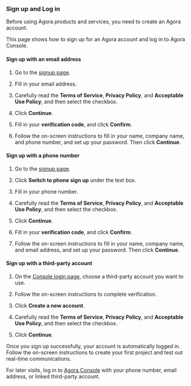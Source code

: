 
### Sign up and Log in

Before using Agora products and services, you need to create an Agora account.

This page shows how to sign up for an Agora account and log in to Agora Console.

#### Sign up with an email address

1.  Go to the [signup page](https://sso.agora.io/en/signup).

2.  Fill in your email address.

3.  Carefully read the **Terms of Service**, **Privacy Policy**, and **Acceptable Use Policy**, and then select the checkbox.

4.  Click **Continue**.

5.  Fill in your **verification code**, and click **Confirm**.

6.  Follow the on-screen instructions to fill in your name, company name, and phone number, and set up your password. Then click **Continue**.

#### Sign up with a phone number

1.  Go to the [signup page](https://sso.agora.io/en/signup).

2.  Click **Switch to phone sign up** under the text box.

3.  Fill in your phone number.

4.  Carefully read the **Terms of Service**, **Privacy Policy**, and **Acceptable Use Policy**, and then select the checkbox.

5.  Click **Continue**.

6.  Fill in your **verification code**, and click **Confirm**.

7.  Follow the on-screen instructions to fill in your name, company name, and email address, and set up your password. Then click **Continue**.

#### Sign up with a third-party account

1.  On the [Console login page](https://console.agora.io), choose a third-party account you want to use.

2.  Follow the on-screen instructions to complete verification.

3.  Click **Create a new account**.

4.  Carefully read the **Terms of Service**, **Privacy Policy**, and **Acceptable Use Policy**, and then select the checkbox.

5.  Click **Continue**.

Once you sign up successfully, your account is automatically logged in. Follow the on-screen instructions to create your first project and test out real-time communications.

For later visits, log in to [Agora Console](https://console.agora.io) with your phone number, email address, or linked third-party account.


